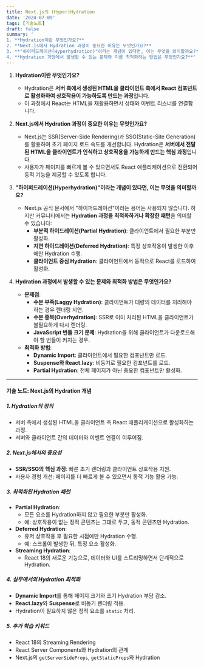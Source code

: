 ```yaml
---
title: Next.js의 (Hyper)Hydration
date: '2024-07-09'
tags: [기술노트]
draft: false
summary: '
1. **Hydration이란 무엇인가요?**
2. **Next.js에서 Hydration 과정이 중요한 이유는 무엇인가요?**
3. **"하이퍼드레이션(Hyperhydration)"이라는 개념이 있다면, 이는 무엇을 의미할까요?**
4. **Hydration 과정에서 발생할 수 있는 문제와 이를 최적화하는 방법은 무엇인가요?**'
---
```


1. **Hydration이란 무엇인가요?**

   - Hydration은 **서버 측에서 생성된 HTML을 클라이언트 측에서 React 컴포넌트로 활성화하여 상호작용이 가능하도록 만드는 과정**입니다.
   - 이 과정에서 React는 HTML을 재활용하면서 상태와 이벤트 리스너를 연결합니다.

2. **Next.js에서 Hydration 과정이 중요한 이유는 무엇인가요?**

   - Next.js는 SSR(Server-Side Rendering)과 SSG(Static-Site Generation)를 활용하여 초기 페이지 로드 속도를 개선합니다. Hydration은 **서버에서 전달된 HTML을 클라이언트가 인식하고 상호작용을 가능하게 만드는 핵심 과정**입니다.
   - 사용자가 페이지를 빠르게 볼 수 있으면서도 React 애플리케이션으로 전환되어 동적 기능을 제공할 수 있도록 합니다.

3. **"하이퍼드레이션(Hyperhydration)"이라는 개념이 있다면, 이는 무엇을 의미할까요?**

   - Next.js 공식 문서에서 "하이퍼드레이션"이라는 용어는 사용되지 않습니다.
     하지만 커뮤니티에서는 **Hydration 과정을 최적화하거나 확장한 패턴**을 의미할 수 있습니다:
     - **부분적 하이드레이션(Partial Hydration)**: 클라이언트에서 필요한 부분만 활성화.
     - **지연 하이드레이션(Deferred Hydration)**: 특정 상호작용이 발생한 이후에만 Hydration 수행.
     - **클라이언트 중심 Hydration**: 클라이언트에서 동적으로 React를 로드하여 활성화.

4. **Hydration 과정에서 발생할 수 있는 문제와 최적화 방법은 무엇인가요?**
   - **문제점**:
     - **수분 부족(Laggy Hydration)**: 클라이언트가 대량의 데이터를 처리해야 하는 경우 렌더링 지연.
     - **수분 중복(Overhydration)**: SSR로 이미 처리된 HTML을 클라이언트가 불필요하게 다시 렌더링.
     - **JavaScript 번들 크기 문제**: Hydration을 위해 클라이언트가 다운로드해야 할 번들이 커지는 경우.
   - **최적화 방법**:
     - **Dynamic Import**: 클라이언트에서 필요한 컴포넌트만 로드.
     - **Suspense와 React.lazy**: 비동기로 필요한 컴포넌트를 로드.
     - **Partial Hydration**: 전체 페이지가 아닌 중요한 컴포넌트만 활성화.

---

#### **기술 노트: Next.js의 Hydration 개념**

##### **1. Hydration의 정의**

- 서버 측에서 생성된 HTML을 클라이언트 측 React 애플리케이션으로 활성화하는 과정.
- 서버와 클라이언트 간의 데이터와 이벤트 연결이 이루어짐.

##### **2. Next.js에서의 중요성**

- **SSR/SSG의 핵심 과정**: 빠른 초기 렌더링과 클라이언트 상호작용 지원.
- 사용자 경험 개선: 페이지를 더 빠르게 볼 수 있으면서 동적 기능 활용 가능.

##### **3. 최적화된 Hydration 패턴**

- **Partial Hydration**:
  - 모든 요소를 Hydration하지 않고 필요한 부분만 활성화.
  - 예: 상호작용이 없는 정적 콘텐츠는 그대로 두고, 동적 콘텐츠만 Hydration.
- **Deferred Hydration**:
  - 유저 상호작용 후 필요한 시점에만 Hydration 수행.
  - 예: 스크롤이 발생한 뒤, 특정 요소 활성화.
- **Streaming Hydration**:
  - React 18의 새로운 기능으로, 데이터와 UI를 스트리밍하면서 단계적으로 Hydration.

##### **4. 실무에서의 Hydration 최적화**

- **Dynamic Import**를 통해 페이지 크기와 초기 Hydration 부담 감소.
- **React.lazy**와 **Suspense**로 비동기 렌더링 적용.
- Hydration이 필요하지 않은 정적 요소를 `static` 처리.

##### **5. 추가 학습 키워드**

- React 18의 Streaming Rendering
- React Server Components와 Hydration의 관계
- Next.js의 `getServerSideProps`, `getStaticProps`와 Hydration
